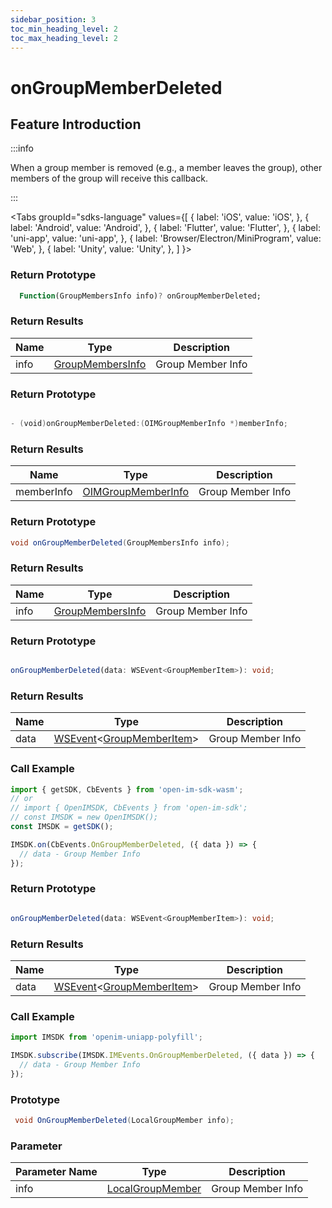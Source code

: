 ```yaml
---
sidebar_position: 3
toc_min_heading_level: 2
toc_max_heading_level: 2
---
```


# onGroupMemberDeleted

## Feature Introduction

:::info

When a group member is removed (e.g., a member leaves the group), other members of the group will receive this callback.

:::

<Tabs
groupId="sdks-language"
values={[
{ label: 'iOS', value: 'iOS', },
{ label: 'Android', value: 'Android', },
{ label: 'Flutter', value: 'Flutter', },
{ label: 'uni-app', value: 'uni-app', },
{ label: 'Browser/Electron/MiniProgram', value: 'Web', },
{ label: 'Unity', value: 'Unity', },
]
}>

<TabItem value="Flutter">

### Return Prototype

```dart showLineNumbers
  Function(GroupMembersInfo info)? onGroupMemberDeleted;
```

### Return Results

| Name | Type                                        | Description       |
| ---- | ------------------------------------------- | ----------------- |
| info | [GroupMembersInfo](/class/group/groupMemberInfo.mdx) | Group Member Info |

</TabItem>

<TabItem value="iOS">

### Return Prototype

```swift showLineNumbers

- (void)onGroupMemberDeleted:(OIMGroupMemberInfo *)memberInfo;

```

### Return Results

| Name       | Type                                            | Description       |
| ---------- | ----------------------------------------------- | ----------------- |
| memberInfo | [OIMGroupMemberInfo](/class/group/groupMemberInfo.mdx) | Group Member Info |

</TabItem>

<TabItem value="Android">

### Return Prototype

```java showLineNumbers
void onGroupMemberDeleted(GroupMembersInfo info);
```

### Return Results

| Name | Type                                        | Description       |
| ---- | ------------------------------------------- | ----------------- |
| info | [GroupMembersInfo](/class/group/groupMemberInfo.mdx) | Group Member Info |

</TabItem>

<TabItem value="Web">

### Return Prototype

```ts showLineNumbers

onGroupMemberDeleted(data: WSEvent<GroupMemberItem>): void;

```

### Return Results

| Name | Type                                                                         | Description       |
| ---- | ---------------------------------------------------------------------------- | ----------------- |
| data | [WSEvent](/class/response.mdx)<[GroupMemberItem](/class/group/groupMemberInfo.mdx)> | Group Member Info |

### Call Example

```js showLineNumbers
import { getSDK, CbEvents } from 'open-im-sdk-wasm';
// or
// import { OpenIMSDK, CbEvents } from 'open-im-sdk';
// const IMSDK = new OpenIMSDK();
const IMSDK = getSDK();

IMSDK.on(CbEvents.OnGroupMemberDeleted, ({ data }) => {
  // data - Group Member Info
});
```

</TabItem>

<TabItem value="uni-app">

### Return Prototype

```ts showLineNumbers

onGroupMemberDeleted(data: WSEvent<GroupMemberItem>): void;

```

### Return Results

| Name | Type                                                                         | Description       |
| ---- | ---------------------------------------------------------------------------- | ----------------- |
| data | [WSEvent](/class/response.mdx)<[GroupMemberItem](/class/group/groupMemberInfo.mdx)> | Group Member Info |

### Call Example

```js showLineNumbers
import IMSDK from 'openim-uniapp-polyfill';

IMSDK.subscribe(IMSDK.IMEvents.OnGroupMemberDeleted, ({ data }) => {
  // data - Group Member Info
});
```

</TabItem>

<TabItem value="Unity">

### Prototype

```C# showLineNumbers
 void OnGroupMemberDeleted(LocalGroupMember info);
```

### Parameter 

| Parameter Name  | Type                                                          | Description     |
| ---- | ------------------------------------------------------------- | -------- |
| info | [LocalGroupMember](/class/group/groupMemberInfo.mdx) | Group Member Info|

</TabItem>

</Tabs>